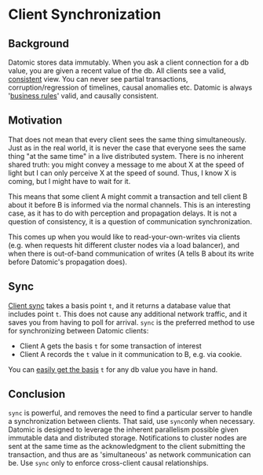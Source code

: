Client Synchronization
======================

Background
----------

Datomic stores data immutably. When you ask a client connection for a db value, you are given a recent value of the db. All clients see a valid, [consistent](../transactions/acid.html) view. You can never see partial transactions, corruption/regression of timelines, causal anomalies etc. Datomic is always '[business rules](https://en.wikipedia.org/wiki/Business_rule)' valid, and causally consistent.





Motivation
----------

That does not mean that every client sees the same thing simultaneously. Just as in the real world, it is never the case that everyone sees the same thing "at the same time" in a live distributed system. There is no inherent shared truth: you might convey a message to me about X at the speed of light but I can only perceive X at the speed of sound. Thus, I know X is coming, but I might have to wait for it.

This means that some client A might commit a transaction and tell client B about it before B is informed via the normal channels. This is an interesting case, as it has to do with perception and propagation delays. It is not a question of consistency, it is a question of communication synchronization.

This comes up when you would like to read-your-own-writes via clients (e.g. when requests hit different cluster nodes via a load balancer), and when there is out-of-band communication of writes (A tells B about its write before Datomic's propagation does).





Sync
----

[Client sync](https://docs.datomic.com/client-api/datomic.client.api.html#var-sync) takes a basis point `t`, and it returns a database value that includes point `t`. This does not cause any additional network traffic, and it saves you from having to poll for arrival. `sync` is the preferred method to use for synchronizing between Datomic clients:

- Client A gets the basis `t` for some transaction of interest
- Client A records the `t` value in it communication to B, e.g. via cookie.

You can [easily get the basis](https://docs.datomic.com/client-api/datomic.client.api.html#var-db) `t` for any db value you have in hand.





Conclusion
----------

`sync` is powerful, and removes the need to find a particular server to handle a synchronization between clients. That said, use `sync`only when necessary. Datomic is designed to leverage the inherent parallelism possible given immutable data and distributed storage. Notifications to cluster nodes are sent at the same time as the acknowledgment to the client submitting the transaction, and thus are as 'simultaneous' as network communication can be. Use `sync` only to enforce cross-client causal relationships.